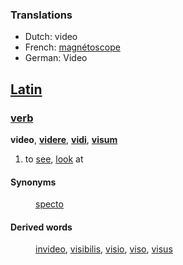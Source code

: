 ===Translations===

*Dutch: video
*French: [[magnétoscope]]
*German: Video
==[[Latin]]==
===[[verb]]===
'''video''', '''[[videre]]''', '''[[vidi]]''', '''[[visum]]'''

# to [[see]], [[look]] at
====Synonyms====
: [[specto]]
====Derived words====
: [[invideo]], [[visibilis]], [[visio]], [[viso]], [[visus]]